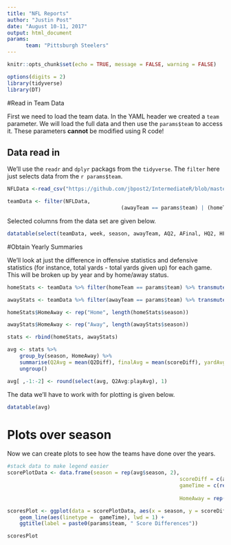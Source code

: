 ---
title: "NFL Reports"
author: "Justin Post"
date: "August 10-11, 2017"
output: html_document  
params: 
      team: "Pittsburgh Steelers"
---

```{r setup, echo = FALSE, message = FALSE}
knitr::opts_chunk$set(echo = TRUE, message = FALSE, warning = FALSE)

options(digits = 2)
library(tidyverse)
library(DT)
```


#Read in Team Data

First we need to load the team data.  In the YAML header we created a `team` parameter.  We will load the full data and then use the `params$team` to access it.  These parameters **cannot** be modified using R code!  

## Data read in 

We'll use the `readr` and `dplyr` packags from the `tidyverse`.  The `filter` here just selects data from the `r params$team`.  

```{r getData}
NFLData <-read_csv("https://github.com/jbpost2/IntermediateR/blob/master/datasets/scoresFull.csv?raw=true")

teamData <- filter(NFLData, 
									 (awayTeam == params$team) | (homeTeam == params$team))
```

Selected columns from the data set are given below.  

```{r printData}
datatable(select(teamData, week, season, awayTeam, AQ2, AFinal, HQ2, HFinal))
```


#Obtain Yearly Summaries

We'll look at just the difference in offensive statistics and defensive statistics (for instance, total yards - total yards given up) for each game.  This will be broken up by year and by home/away status.  


```{r offensiveSummaries}
homeStats <- teamData %>% filter(homeTeam == params$team) %>% transmute(season = season, Q2Diff = HQ2 - AQ2, scoreDiff = HFinal - AFinal, yardDiff = HtotalYds - AtotalYds, turnoverDiff = Hturnovers - Aturnovers, playDiff = HtotalPlays - AtotalPlays)

awayStats <- teamData %>% filter(awayTeam == params$team) %>% transmute(season = season, Q2Diff = AQ2 - HQ2, scoreDiff = AFinal - HFinal, yardDiff = AtotalYds - HtotalYds, turnoverDiff = Aturnovers - Hturnovers, playDiff = AtotalPlays - HtotalPlays)

homeStats$HomeAway <- rep("Home", length(homeStats$season))

awayStats$HomeAway <- rep("Away", length(awayStats$season))

stats <- rbind(homeStats, awayStats)
```

```{r create-avgData}
avg <- stats %>% 
	group_by(season, HomeAway) %>% 
	summarise(Q2Avg = mean(Q2Diff), finalAvg = mean(scoreDiff), yardAvg = mean(yardDiff), turnoverAvg = mean(turnoverDiff), playAvg = mean(playDiff)) %>% 
	ungroup()

avg[ ,-1:-2] <- round(select(avg, Q2Avg:playAvg), 1)
```

The data we'll have to work with for plotting is given below.  

```{r avgData}
datatable(avg)
```

# Plots over season  

Now we can create plots to see how the teams have done over the years.  

```{r}
#stack data to make legend easier
scorePlotData <- data.frame(season = rep(avg$season, 2), 
														scoreDiff = c(avg$Q2Avg, avg$finalAvg), 
														gameTime = c(rep("2nd Q", length(avg$Q2Avg)),
																				 rep("Final", length(avg$Q2Avg))), 
														HomeAway = rep(avg$HomeAway, 2))

scoresPlot <- ggplot(data = scorePlotData, aes(x = season, y = scoreDiff, color = HomeAway)) +
	geom_line(aes(linetype =  gameTime), lwd = 1) +
	ggtitle(label = paste0(params$team, " Score Differences"))

scoresPlot
```
